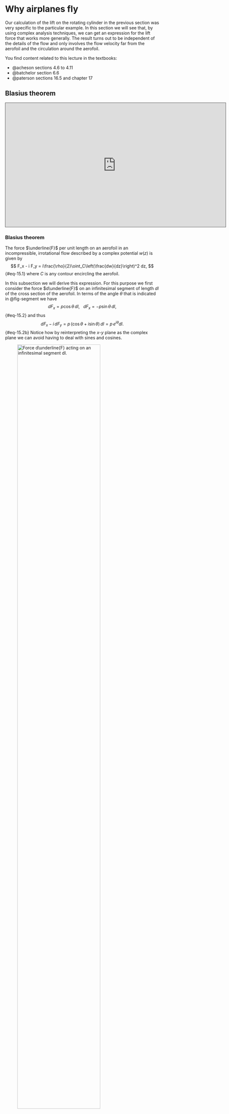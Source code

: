 # Why airplanes fly
Our calculation of the lift on the rotating cylinder in the previous section was
very specific to the particular example. In this section we will see that, by
using complex analysis techniques, we can get an expression for the lift force
that works more generally. The result turns out to be independent of the details
of the flow and only involves the flow velocity far from the aerofoil and the
circulation around the aerofoil.

You find content related to this lecture in the textbooks:

- @acheson sections 4.6 to 4.11
- @batchelor section 6.6
- @paterson sections 16.5 and chapter 17

## Blasius theorem

<iframe src="https://york.cloud.panopto.eu/Panopto/Pages/Embed.aspx?id=fc8eebf5-0440-4a46-abb9-af790127db86&autoplay=false&offerviewer=true&showtitle=true&showbrand=false&captions=true&interactivity=all" height="405" width="720" style="border: 1px solid #464646;" allowfullscreen allow="autoplay"></iframe>

::: {#thm-blasius}
### Blasius theorem 
The force $\underline{F}$ per unit length on an aerofoil in an incompressible,
irrotational flow described by a complex potential $w(z)$ is given by
$$
F_x - i F_y = i\frac{\rho}{2}\oint_C\left(\frac{dw}{dz}\right)^2 dz,
$$ {#eq-15.1}
where $C$ is any contour encircling the aerofoil.
:::

In this subsection we will derive this expression. For this purpose we first
consider the force $d\underline{F}$ on an infinitesimal segment of length $dl$
of the cross section of the aerofoil. In terms of the angle $\theta$ that is
indicated in @fig-segment we have
$$
dF_x = p\cos\theta\,dl,~~~dF_x = -p\sin\theta\,dl,
$$ {#eq-15.2}
and thus
$$
dF_x - i\, dF_y = p\,(\cos\theta + i\sin\theta)\,dl = p\,e^{i\theta} dl.
$$ {#eq-15.2b}
Notice how by reinterpreting the $x$-$y$ plane as the complex plane we can
avoid having to deal with sines and cosines.

![Force $d\underline{F}$ acting on an infinitesimal segment $dl$.](aerofoil_segment.png){width=80% #fig-segment}

The flow is tangential to the aerofoil, so the velocity components are
$$
u_x=|u|\sin\theta,~~~u_y=|u|\cos\theta.
$$ {#eq-15.3}
We can relate that to the derivative of the complex potential,
$$
\frac{dw}{dz} = u_x-i u_y
=|u|\left(\sin\theta-i\cos\theta\right)=-i|u|e^{i\theta},
$$ {#eq-15.4}
and thus
$$
|u|=ie^{-i\theta}\frac{dw}{dz}.
$$ {#eq-15.5}
This makes it easy to calculate
$$
u^2=-e^{-2i\theta}\left(\frac{dw}{dz}\right)^2.
$$ {#eq-15.6}
We can use this in Bernoulli's theorem for irrotational flow (in the absence of body forces) to find the pressure
$$
p =-\frac{\rho}{2}u^2+constant=\frac{\rho}{2}e^{-2i\theta}\left(\frac{dw}{dz}\right)^2+constant.
$$ {#eq-15.7}
The value of the constant is irrelevant because only pressure differences create forces. Substituting this expression
$$\begin{split}
dF_x-i\,dF_y&=p(\cos\theta+i\sin\theta)dl =p e^{i\theta}\,dl\\
&= \frac{\rho}{2}\left(\frac{dw}{dz}\right)^2e^{-i\theta}dl \\
&= \frac{\rho}{2}\left(\frac{dw}{dz}\right)^2(\cos\theta\,dl -i\sin\theta\,dl)\\
&=i\,\frac{\rho}{2}\left(\frac{dw}{dz}\right)^2dz.
\end{split}$$ {#eq-15.8}
where we used that
$$
dx=-\sin\theta\,dl,~~dy=-\cos\theta\,dl~\text{ and }~dz=dx+i\,dy.
$$ {#eq-15.9}
We can now integrate this along the aerofoil to get the total force on the aerofoil as
$$
F_x-iF_y=i\,\frac{\rho}{2}\oint_C\left(\frac{dw}{dz}\right)^2dz.
$$ {#eq-15.10}
Because we are integrating a holomorphic function, the result will be the same
no matter which contour $C$ we are using, as long as it encircles the aerofoil
once in a counterclockwise direction. We have thus derived Blasius' theorem.


## Kutta-Joukowski lift theorem

<iframe src="https://york.cloud.panopto.eu/Panopto/Pages/Embed.aspx?id=c4830f0c-6356-4f16-ab8d-af790127db50&autoplay=false&offerviewer=true&showtitle=true&showbrand=false&captions=true&interactivity=all" height="405" width="720" style="border: 1px solid #464646;" allowfullscreen allow="autoplay"></iframe>

We now simplify the expression for the force acting on an aerofoil that we
derived in the previous subsection even further by considering the Laurent
expansion
$$
\frac{dw}{dz}=a_0+\frac{a_1}{z}+\frac{a_2}{z^2}+\cdots.
$$ {#eq-15.11}
(You can find a discussion of Laurent expansions in your
lecture notes from 'Functions of a complex argument'.) We know that the velocity
far away from the aerofoil (which we will denote as $\underline{u}(\infty)$) has
to be finite, and therefore the Laurent expansion of $dw/dz$ can not have any
terms with positive powers of $z$. Far away from the aerofoil we have
$$
\lim_{|z|\to\infty}\frac{dw}{dz}= a_0=u_x(\infty)-i\,u_y(\infty).
$$ {#eq-15.12}
We also get the Laurent expansion
$$
\left(\frac{dw}{dz}\right)^2dz=a_0^2+\frac{2a_0a_1}{z}+\frac{a_1^2+2a_0a_2}{z^2}+\dots.
$$ {#eq-15.13}
Using this in Blasius theorem and using Cauchy's residue theorem gives us
$$
F_x-iF_y=i\,\frac{\rho}{2}\oint_C\left(\frac{dw}{dz}\right)^2dz=-2\pi\rho\, a_0\,a_1.
$$ {#eq-fxy}
We get $a_1$ from the contour integral of $dw/dz$:
$$\begin{split}
2\pi i a_1&=\oint_C\frac{dw}{dz}dz=\oint_C(u_x-i\,u_y)(dx+i\,dy)\\
&=\oint(u_xdx+u_ydy)+\oint_C(iu_xdy-iu_ydx)\\
&=\oint_C\underline{u}\cdot d\underline{x}+i\oint_C\underline{\nabla}\psi\cdot d\underline{x}.
\end{split}$$ {#eq-15.15}
The second term vanishes. To see this consider integrating along the aerofoil.
Because the flow follows the surface of the aerofoil, this means that that
surface is a streamline. Thus the streamfunction $\psi$ is constant along the
contour, hence $\underline{\nabla}\psi\cdot d\underline{x}=0$. The remaining
first term is just the circulation $\Gamma$. Hence we have that
$$
a_1=\frac{\Gamma}{2\pi i}.
$$ {#eq-15.16}
Substituting our results for $a_0$ and $a_1$ into @eq-fxy  gives
$$
F_x-iF_y=i\rho(u_x(\infty)-i u_y(\infty))\Gamma,
$$ {#eq-15.17}
from which we can extract the real and imaginary parts to get our final result:
$$
F_x=\rho\,\Gamma u_y(\infty),~~~F_y=-\rho\,\Gamma u_x(\infty).
$$ {#eq-15.18}
As promised, the forces depend only on the circulation and the velocity far away from the aerofoil.

Let us check that this reproduces the results from @sec-magnus on the Magnus
effect. There we had $u_y(\infty)=0$ and thus $F_x=0$. Thus there is no drag
force. (In the real world of course there is drag, which will be created by the
turbulent wake behind the cylinder, but we are not modelling that.) We also had
$u_x(\infty)=a$ and $\Gamma=-2\pi b$ so that $F_y=2\pi\rho a b$, which
reproduces the old result in @eq-magnus .


## Conformal mappings

<iframe src="https://york.cloud.panopto.eu/Panopto/Pages/Embed.aspx?id=46c1c619-0459-4a00-ab17-af790127f7db&autoplay=false&offerviewer=true&showtitle=true&showbrand=false&captions=true&interactivity=all" height="405" width="720" style="border: 1px solid #464646;" allowfullscreen allow="autoplay"></iframe>

From the previous lecture we have a flow around a cylindrical aerofoil. We want
the flow around a less symmetrical shape that is rounded at the front but has a
tip at the end. This is illustrated in @fig-conformal. We are going to use a
conformal mapping that maps from one to the other.

![A conformal mapping $f$ from the region $D$ outside a disk $A$ to the region $\tilde{D}$ outside the cross section $\tilde{A}$ of an aerofoil.](conformal.png){width=90% #fig-conformal}

Let $A$ be the cross section of a cylindrical aerofoil, i.e., a closed disc,
with radius $R$, centred at $z=-\lambda$. Let $\tilde{A}$ be the desired cross
section of the aerofoil. Then $D=\mathbb{C}\setminus A$ and
$\tilde{D}=\mathbb{C}\setminus \tilde{A}$ are the regions outside the aerofoils.

Let $f:D\to\tilde{D}$ be a holomorphic invertible function. View this as a map
from the region in one complex plane to another, which we will refer to as the
$z$ plane and the $\tilde{z}$ plane respectively, where
$\tilde{z}=f(z)=\tilde{x}+i\tilde{y}$. We want to know what happens to the fluid
flow under this map. We introduce the complex potential on $\tilde{D}$ to be
everywhere identical to the complex potential at the corresponding point in $D$,
i.e.,
$$
 \tilde{w}(\tilde{z})=w(z)=w(f^{-1}(\tilde{z})).
$$ {#eq-15.19}
This is a holomorphic function on $\tilde{D}$. It gives us the vector potential
$\tilde{\phi}$ and the stream function $\tilde{\psi}$ on $\tilde{D}$ as usual:
$$
 \tilde{w}(\tilde{z})=\tilde{\phi}(\tilde{x},\tilde{y})+i\tilde{\psi}(\tilde{x},\tilde{y}).
$$ {#eq-15.20}
Because the stream function $\tilde{\psi}(\tilde{z})$ on $\tilde{D}$ takes the
same values as the original stream function $\psi$ on the corresponding point on
$D$, the stream lines on $D$ get mapped by $f$ to streamlines on $\tilde{D}$. We
can find the mapped velocity field on $\tilde{D}$ from the complex potential
$\tilde{w}$ as
$$\begin{split}
 \frac{d\tilde{w}}{d\tilde{z}}
 &=\tilde{u}_x-i\tilde{u}_y
 =\frac{d}{d\tilde{z}}w\left(f^{-1}(\tilde{z})\right)\\
 &=\frac{dw}{dz}\frac{df^{-1}(\tilde{z})}{d\tilde{z}}
 =\frac{dw/dz}{f'},
\end{split}$$ {#eq-uf}
where we used that the derivative of the inverse function $f^{-1}$ is the
reciprocal of the derivative of the function $f$. Thus we find that the
components of the velocity field are simply rescaled by $f'$ at every point.
 
We now consider how angles behave under the mapping $f$. See @fig-angles for a
drawing illustrating the following discussion. We consider an infinitesimal line
from some point $z_0$ to point $z_0+\delta z$ for some infinitesimally small
$\delta z$. This gets mapped into a line from $\tilde{z}_0=f(z_0)$ to
$$\begin{split}
 \tilde{z}_0+\delta\tilde{z}&=f(z_0+\delta z)\\
 &=f(z_0)+\delta z\,f'(z_0)+\frac{(\delta z)^2}{2}f''(z_0)+\\
 &\qquad\cdots 
 +\frac{(\delta z)^n}{n!}f^{(n)}(z_0)+\cdots
\end{split}$$ {#eq-15.22}
In the case where $f^{(n)}(z_0)=0$ for all $n<m$ and $f^{(m)}(z_0)\neq 0$ this
gives
$$
 \delta\tilde{z}=f(z_0+\delta z)=\frac{(\delta z)^m}{m!}f^{(m)}(z_0)+\text{ higher-order terms}.
$$ {#eq-15.23}
The higher-order terms can be neglected for infinitesimal $\delta z$. For the
angle that the line segments make with the horizontal we find
$$
 \operatorname{arg}(\delta \tilde{z})=m\,\operatorname{arg}(\delta z) + \operatorname{arg}(f^{(m)}(z_0)).
$$ {#eq-15.24}
 
![A figure illustrating the change in angle under the holomorphic mapping $f$.](angles.png){width=90% #fig-angles}
 
Let us now consider a second infinitesimal line element from $z_0$ to
$z_0+\delta z_2$, which gets mapped into a line from $\tilde{z}_0$ to
$\tilde{z}_0+\delta\tilde{z}_2$ and consider the angle
$$
 \theta = \operatorname{arg}(\delta z_2) - \operatorname{arg}(\delta z)
$$ {#eq-15.25}
between them. This gets mapped to
$$\begin{split}
 \tilde{\theta} &= \operatorname{arg}(\delta  \tilde{z}_2) - \operatorname{arg}(\delta  \tilde{z})\\
& =m\,\operatorname{arg}(\delta z_2) - m\,\operatorname{arg}(\delta z)=m\,\theta.
\end{split}$$ {#eq-mtheta}
Thus the angle is multiplied by the integer $m$. But $f'(z)\neq 0$ for all $z$
in $D$ because otherwise $f$ would not be invertible. Hence $m=1$ and all angles
are preserved. This is why such mappings by holomorphic invertible functions are
called __conformal mappings__.
 
## Joukouwski mapping

<iframe src="https://york.cloud.panopto.eu/Panopto/Pages/Embed.aspx?id=e6d96b10-ba14-488f-a2bd-af790127f7bc&autoplay=false&offerviewer=true&showtitle=true&showbrand=false&captions=true&interactivity=all" height="405" width="720" style="border: 1px solid #464646;" allowfullscreen allow="autoplay"></iframe>

We want the aerofoil to have a cusp at the trailing edge, see Figure
@fig-conformal. We will see soon why that is important. At the cusp the angle
between the upper and lower surfaces of the aerofoil is $2\pi$. In the original
cylindrical aerofoil the angle is everywhere equal to $\pi$. So we need to
choose a conformal map $f$ that, when extended to the surface of the aerofoil,
has a vanishing derivative at the point $c=R-\lambda$ but a non-vanishing second
derivative,
$$
f'(c)=0~~~\text{ and }~~~f''(c)\neq 0,
$$ {#eq-fc1}
because then, according to @eq-mtheta , the angles at $z=c$ are doubled.

We also want the conformal mapping to not affect the flow far away from the
aerofoil. We know from @eq-uf  that the velocity is scaled by a factor of $f'$,
so we need
$$
\lim_{|z|\to\infty}f'(z)=1.
$$ {#eq-fc2}

A function $f$ that satisfies the conditions in @eq-fc1  and  @eq-fc2 is
$$
f(z)=z-\frac{c^2}{z}.
$$ {#eq-15.29}
It is holomorphic on $D$ because the poles at $z=\pm c$ are not in $D$. The
point $z=-c$ lies inside the aerofoil and the point $z=c$ on its surface.

We now start with the flow around the cylinder discussed in the section on the
Magnus effect, described by the complex potential
$$
w(z)=a\left(z+\frac{R^2}{z}\right)+ib\log z.
$$ {#eq-15.30}
We rotate everything by an angle $\alpha$ counterclockwise and shift the centre
of the cylinder to the left by $\lambda$ . This is achieved by replacing $z$ by
$(z+\lambda)e^{-i\alpha}$. We also make the argument of the logarithm
dimensionless by dividing by $R$, see discussion in section @sec-units. This
thus gives the flow on the left in @fig-jou.

![The Joukowski mapping $f$ maps the flow around the cylinder to the flow around the aerofoil.](joukowski.png){width=90% #fig-jou}

We set $b=-\Gamma/(2\pi R)$.
So we use
$$
w(z)=a\left((z+\lambda)e^{-i\alpha}+\frac{R^2}{z+\lambda}e^{i\alpha}\right)-\frac{i\Gamma}{2\pi R}\log\frac{z+\lambda}{R}.
$$ {#eq-15.31}
From the derivative of this complex potential
$$
\frac{dw}{dz}=a\left(e^{-i\alpha}-\dfrac{R^2}{(z+\lambda)^2}e^{i\alpha}\right)-\dfrac{i\Gamma}{2\pi}\dfrac{1}{z+\lambda}
$$ {#eq-15.32}
we see that far away we have constant flow at an angle $\alpha$ to the horizontal:
$$\begin{split}
\lim_{|z|\to\infty}\frac{dw}{dz}
&=a\,e^{-i\alpha}=a\cos\alpha-ia\sin\alpha\\
&=u_x(\infty)-iu_y(\infty).
\end{split}$$ {#eq-15.33}
By calculating the contour integral along a contour surrounding the aerofoil  using Cauchy's residue theorem we find
that the circulation is
$$
\oint_C\frac{dw}{dz}dz=2\pi i\left(-\dfrac{i\Gamma}{2\pi}\right)=\Gamma.
$$ {#eq-15.34}

We can now use @eq-uf  to find the velocity field after applying the conformal mapping $f$:
$$\begin{split}
 \frac{d\tilde{w}}{d\tilde{z}}
 &=\frac{dw/dz}{f'}\\
 &=\frac{a\left(e^{-i\alpha}-\dfrac{R^2}{(z+\lambda)^2}e^{i\alpha}\right)-\dfrac{i\Gamma}{2\pi}\dfrac{1}{z+\lambda}}
 {1-\dfrac{(R-\lambda)^2}{z^2}}.
\end{split}$$ {#eq-15.35}
We note that due to the zero of the denominator at $z=R-\lambda$ the velocity is infinite at that point unless the numerator
vanishes at that point, i.e., unless
$$
\Gamma = -4\pi a R\sin\alpha.
$$ {#eq-15.36}
The cusp at the rear of the aerofoil forces the airflow to have this particular
amount of circulation.

We can therefore now use the Kutta-Joukowski theorem to determine the lift
force:
$$\begin{split}
F_x&=\rho\Gamma u_y(\infty)=4\pi\rho \,a^2\, R\sin\alpha(-\sin\alpha),\\
F_y&=-\rho\Gamma u_y(\infty)=4\pi\rho \,a^2\, R\sin\alpha(\cos\alpha).
\end{split}
$$ {#eq-15.37}

We used the fact that the mapping did not change the velocity far away and did
not change the circulation because $\tilde{w}(\tilde{z})=w(z)$ and thus
$$
\oint_C \frac{d\tilde{w}}{d\tilde{z}}d\tilde{z}=\oint_{f^{-1}(C)}\frac{dw}{dz}dz=\Gamma,
$$ {#eq-15.38}
due to the fact that the contour $f^{-1}(C)$ also surrounds the cylinder in the
counterclockwise direction.

We have thus found that the lift force is acting at an angle $\alpha$ to the
vertical and has a magnitude of
$$
4\pi\rho \,a^2\, R\sin\alpha.
$$ {#eq-15.39}
 